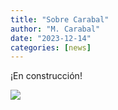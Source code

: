 ```yaml
---
title: "Sobre Carabal"
author: "M. Carabal"
date: "2023-12-14"
categories: [news]
---
```


¡En construcción!

![](image.jpg)
